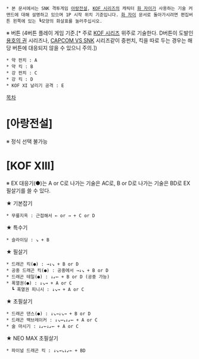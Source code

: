  * 본 문서에서는 SNK 격투게임 [[아랑전설]], [[KOF 시리즈]]의 캐릭터 [[화 자이]]가 사용하는 기술 커맨드에 대해 설명하고 있으며 1P 시작 위치 기준입니다. [[화 자이]] 문서로 돌아가시려면 편집버튼 왼쪽에 있는 ┗모양의 화살표를 눌러주십시오.

※ 버튼 (4버튼 플레이 게임 기준.[* 주로 [[KOF 시리즈]] 위주로 기술한다. D버튼이 도발인 [[용호의 권]] 시리즈나, [[CAPCOM VS SNK]] 시리즈같이 중펀치, 킥을 따로 두는 경우는 해당 버튼에 대응되지 않을 수 있으니 주의.])
 * 약 펀치 : A
 * 약 킥 : B
 * 강 펀치 : C
 * 강 킥 : D
 * KOF XI 날리기 공격 : E

[[목차]]
= [아랑전설] =

※ 정식 선택 불가능

= [KOF XIII] =

※ EX 대응기(●)는 A or C로 나가는 기술은 AC로, B or D로 나가는 기술은 BD로 EX 필살기를 쓸 수 있다.

★ 기본잡기
 * 무릎지옥 : 근접해서 ← or → + C or D

★ 특수기
 * 슬라이딩 : ↘ + B

★ 필살기
 * 드래곤 킥(●) : →↓↘ + B or D
 * 공중 드래곤 킥(●) : 공중에서 →↓↘ + B or D
 * 드래곤 테일(●) : ↓↙← + B or D (공중 가능)
 * 폭열권(●) : ↓↘→ + A or C
   ┗ 폭열권 피니시 : ↓↘→ + A or C

★ 초필살기
 * 드래곤 댄스(●) : ↓↘→↓↘→ + B or D
 * 드래곤 백브레이커 : ↓↘→↘↓↙← + A or C
 * 술 마시기 : ↓↙←↓↙← + A or C

★ NEO MAX 초필살기
 * 파이널 드래곤 킥 : ↓↘→↘↓↙← + BD
